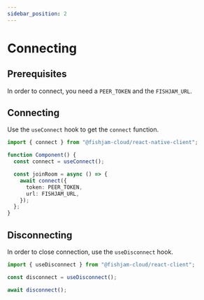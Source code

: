```yaml
---
sidebar_position: 2
---
```


# Connecting

## Prerequisites

In order to connect, you need a `PEER_TOKEN` and the `FISHJAM_URL`.

## Connecting

Use the `useConnect` hook to get the `connect` function.

```ts
import { connect } from "@fishjam-cloud/react-native-client";

function Component() {
  const connect = useConnect();

  const joinRoom = async () => {
    await connect({
      token: PEER_TOKEN,
      url: FISHJAM_URL,
    });
  };
}
```

## Disconnecting

In order to close connection, use the `useDisconnect` hook.

```ts
import { useDisconnect } from "@fishjam-cloud/react-client";

const disconnect = useDisconnect();

await disconnect();
```
